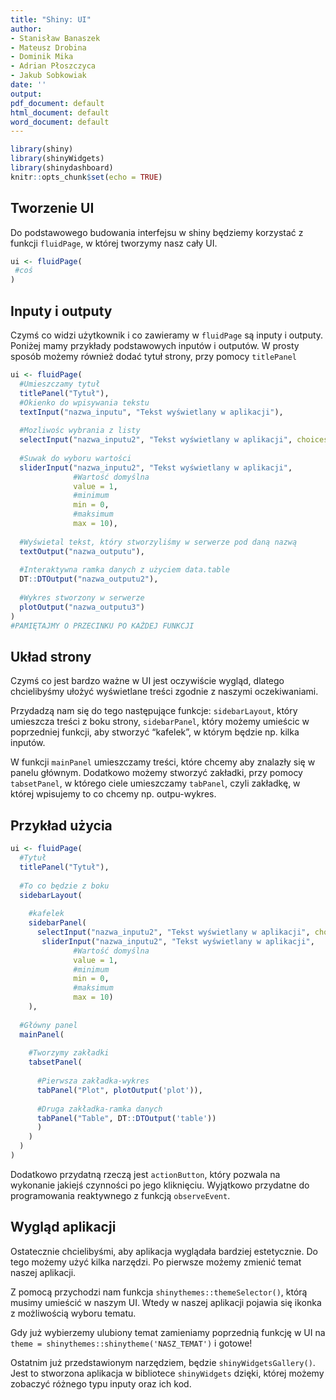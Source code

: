 ---
title: "Shiny: UI"
author: 
- Stanisław Banaszek
- Mateusz Drobina
- Dominik Mika
- Adrian Płoszczyca
- Jakub Sobkowiak
date: ''
output:
pdf_document: default
html_document: default
word_document: default
---

```{r setup, include=FALSE}
library(shiny)
library(shinyWidgets)
library(shinydashboard)
knitr::opts_chunk$set(echo = TRUE)
```

## Tworzenie UI
Do podstawowego budowania interfejsu w shiny będziemy korzystać z funkcji `fluidPage`, w której tworzymy nasz cały UI.

```{r}
ui <- fluidPage(
 #coś
)
```

## Inputy i outputy
Czymś co widzi użytkownik i co zawieramy w `fluidPage` są inputy i outputy. Poniżej mamy przykłady podstawowych inputów i outputów. W prosty sposób możemy również dodać tytuł strony, przy pomocy `titlePanel`


```{r}
ui <- fluidPage(
  #Umieszczamy tytuł
  titlePanel("Tytuł"),
  #Okienko do wpisywania tekstu
  textInput("nazwa_inputu", "Tekst wyświetlany w aplikacji"),
  
  #Mozliwośc wybrania z listy
  selectInput("nazwa_inputu2", "Tekst wyświetlany w aplikacji", choices = c("Wybór1", "Wybór2")),
  
  #Suwak do wyboru wartości
  sliderInput("nazwa_inputu2", "Tekst wyświetlany w aplikacji",
              #Wartość domyślna
              value = 1,
              #minimum
              min = 0,
              #maksimum
              max = 10),
  
  #Wyświetal tekst, który stworzyliśmy w serwerze pod daną nazwą
  textOutput("nazwa_outputu"),
  
  #Interaktywna ramka danych z użyciem data.table
  DT::DTOutput("nazwa_outputu2"),
  
  #Wykres stworzony w serwerze
  plotOutput("nazwa_outputu3")
)
#PAMIĘTAJMY O PRZECINKU PO KAŻDEJ FUNKCJI
```


## Układ strony

Czymś co jest bardzo ważne w UI jest oczywiście wygląd, dlatego chcielibyśmy ułożyć wyświetlane treści zgodnie z naszymi oczekiwaniami.

Przydadzą nam się do tego następujące funkcje: `sidebarLayout`, który umieszcza treści z boku strony, `sidebarPanel`, który możemy umieścic w poprzedniej funkcji, aby stworzyć "kafelek", w którym będzie np. kilka inputów.


W funkcji `mainPanel` umieszczamy treści, które chcemy aby znalazły się w panelu głównym. Dodatkowo możemy stworzyć zakładki, przy pomocy `tabsetPanel`, w którego ciele umieszczamy  `tabPanel`, czyli zakładkę, w której wpisujemy to co chcemy np. outpu-wykres.

## Przykład użycia

```{r}
ui <- fluidPage( 
  #Tytuł
  titlePanel("Tytuł"),
  
  #To co będzie z boku
  sidebarLayout(
    
    #kafelek
    sidebarPanel(
      selectInput("nazwa_inputu2", "Tekst wyświetlany w aplikacji", choices = c("Wybór1", "Wybór2")),
       sliderInput("nazwa_inputu2", "Tekst wyświetlany w aplikacji",
              #Wartość domyślna
              value = 1,
              #minimum
              min = 0,
              #maksimum
              max = 10) 
    ),
  
  #Główny panel
  mainPanel( 
    
    #Tworzymy zakładki
    tabsetPanel( 
      
      #Pierwsza zakładka-wykres
      tabPanel("Plot", plotOutput('plot')),
      
      #Druga zakładka-ramka danych
      tabPanel("Table", DT::DTOutput('table'))
      )
    )
  )
)
```



Dodatkowo przydatną rzeczą jest `actionButton`, który pozwala na wykonanie jakiejś czynności po jego kliknięciu. Wyjątkowo przydatne do programowania reaktywnego z funkcją `observeEvent`.



## Wygląd aplikacji

Ostatecznie chcielibyśmi, aby aplikacja wyglądała bardziej estetycznie. Do tego możemy użyć kilka narzędzi. Po pierwsze możemy zmienić temat naszej aplikacji.

Z pomocą przychodzi nam funkcja `shinythemes::themeSelector()`, którą musimy umieścić w naszym UI. Wtedy w naszej aplikacji pojawia się ikonka z możliwością wyboru tematu.


Gdy już wybierzemy ulubiony temat zamieniamy poprzednią funkcję w UI na `theme = shinythemes::shinytheme('NASZ_TEMAT')` i gotowe!

Ostatnim już przedstawionym narzędziem, będzie `shinyWidgetsGallery()`. Jest to stworzona aplikacja w bibliotece `shinyWidgets` dzięki, której możemy zobaczyć różnego typu inputy oraz ich kod.

